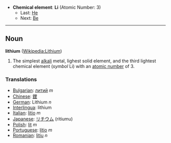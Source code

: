 *'''Chemical element''': '''Li''' (Atomic Number: 3)
**Last: [[Helium|He]]
**Next: [[Beryllium|Be]]
----
== Noun ==
'''lithium''' ([[en:Lithium|Wikipedia:Lithium]])

# The simplest [[alkali]] metal, lighest solid element, and the third lightest chemical element (''symbol'' Li) with an [[atomic number]] of 3.

===Translations===
*[[Bulgarian]]: [[литий]] ''m''
*[[Chinese]]: [[鋰]]
*[[German]]: Lithium ''n''
*[[Interlingua]]: lithium
*[[Italian]]: [[litio]] ''m''
*[[Japanese]]: [[リチウム]] (ritiumu)
*[[Polish]]: [[lit]] ''m''
*[[Portuguese]]: [[lítio]] ''m''
*[[Romanian]]: [[litiu]] ''n''